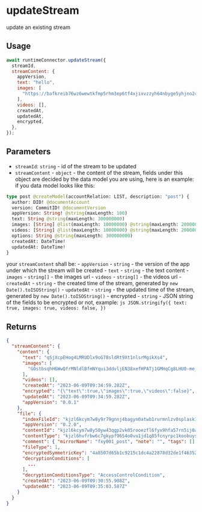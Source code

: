 # updateStream

update an existing stream

## Usage
```js
await runtimeConnector.updateStream({
  streamId,
  streamContent: {
    appVersion,
    text: "hello",
    images: [
      "https://bafkreib76wz6wewtkfmp5rhm3ep6tf4xjixvzzyh64nbyge5yhjno24yl4.ipfs.w3s.link",
    ],
    videos: [],
    createdAt,
    updatedAt,
    encrypted,
  },
});
```

## Parameters
- `streamId`: `string` - id of the stream to be updated
- `streamContent` - `object` - the content of the stream, fields under this object are decided by the data model you are using,
here is an example:
if you data model looks like this:
```graphql
type post @createModel(accountRelation: LIST, description: "post") {
  author: DID! @documentAccount
  version: CommitID! @documentVersion
  appVersion: String! @string(maxLength: 100)
  text: String @string(maxLength: 300000000)
  images: [String] @list(maxLength: 10000000) @string(maxLength: 2000000)
  videos: [String] @list(maxLength: 10000000) @string(maxLength: 2000000)
  options: String @string(maxLength: 300000000)
  createdAt: DateTime!
  updatedAt: DateTime!
}
```
your `streamContent` shall be:
    - `appVersion` - `string` - the version of the app under which the stream will be created
    - `text` - `string` - the text content
    - `images` - `string[]` - the images url
    - `videos` - `string[]` - the videos url
    - `createdAt` - `string` - the created time of the stream, generated by `new Date().toISOString()`
    - `updatedAt` - `string` - the updated time of the stream, generated by `new Date().toISOString()`
    - encrypted - `string` - JSON string of the fields to be encrypted or not, example:
        ```js
        JSON.stringify({
            text: true,
            images: true,
            videos: false,
        })
        ```
## Returns
```json
{
  "streamContent": {
    "content": {
      "text": "qSjXcpEHog4LMRUDlx9oG78sldRt9Xt1nlsrMgikXs4",
      "images": [
        "GOstbsqhH6WwQfrMNldlBfmNYqui3ddvljEN38xefHPATj1GMHqCg8LHU0-me_Jwl2kODFNHXai3LR9_-nx7TX6NVBuNeaxlXxLBMJosIApIXMlLLgSPF6KlGpkX_4bRx6Mju6Pflb7qzipYLKkPTw"
      ],
      "videos": [],
      "createdAt": "2023-06-09T09:34:59.282Z",
      "encrypted": "{\"text\":true,\"images\":true,\"videos\":false}",
      "updatedAt": "2023-06-09T09:34:59.282Z",
      "appVersion": "0.0.1"
    },
    "file": {
      "indexFileId": "kjzl6kcym7w8y9r79gnnj4bagyn0atwb1rurmnlzv0splask1n9tr3mhfekcloo",
      "appVersion": "0.2.0",
      "contentId": "kjzl6kcym7w8y50yw43qgp2vk05rooezfl6fyx9hfa57rn5ij0alsl6i5am0kl4",
      "contentType": "kjzl6hvfrbw6c7gkypf9654o0vu1jd1q85fcnyrpc1koobuys71zhp0m7kbmrvs",
      "comment": { "mirrorName": "fxy001_post", "note": "", "tags": [] },
      "fileType": 1,
      "encryptedSymmetricKey": "4a8507d65b1c9215c1dc4a22878d32de1f463525e6d7d50592a5ec79bb7925d514701ea26034f515e4afa58089da69141971758eb232fa957f88c9ccae72bf9e3647ba58dd923001da33fe6214b7c6f8bffce66f75975d7237df2015895daba26c219e139386ddcea92a9c74a01c0b8d3c84ade3b22aba9a5012fdffc326224e0000000000000020565067da382927492ea2a1855616cf4a0b536434d6dd4e3d9c2d9759657c0b707198d7d467f9d85e8937fcb6f2138d86",
      "decryptionConditions": [
        ...
      ],
      "decryptionConditionsType": "AccessControlCondition",
      "createdAt": "2023-06-09T09:30:55.908Z",
      "updatedAt": "2023-06-09T09:35:03.587Z"
    }
  }
}
```